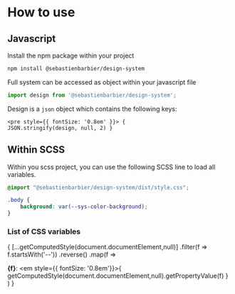 
<Meta title="How to use" />

# How to use

## Javascript 

Install the npm package within your project
```sh
npm install @sebastienbarbier/design-system
```

Full system can be accessed as object within your javascript file
```jsx
import design from '@sebastienbarbier/design-system';
```

Design is a `json` object which contains the following keys:

<code><pre style={{ fontSize: '0.8em' }}>
{ JSON.stringify(design, null, 2) }
</pre></code>

## Within SCSS

Within you scss project, you can use the following SCSS line to load all variables.
```scss
@import "@sebastienbarbier/design-system/dist/style.css";

.body {
    background: var(--sys-color-background);
}
```

### List of CSS variables

{
[...getComputedStyle(document.documentElement,null)]
    .filter(f => f.startsWith('--'))
    .reverse()
    .map(f => <div key={f}>
        <strong>{f}</strong>: <em style={{ fontSize: '0.8em'}}>{ getComputedStyle(document.documentElement,null).getPropertyValue(f) }</em>
    </div>)
}